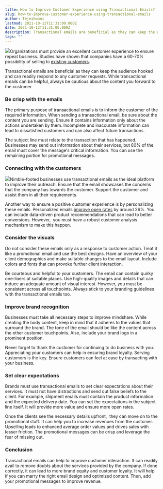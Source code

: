 ```yaml
---
title: How to Improve Customer Experience using Transactional Emails?
slug: how-to-improve-customer-experience-using-transactional-emails
author: Tejeshwani
lastmod: 2021-10-12T11:31:00.000Z
date: 2021-10-12T11:31:00.000Z
description: Transactional emails are beneficial as they can keep the audience hooked and can readily respond to any customer requests. While transactional emails can be helpful, always be cautious about the content you forward to the customer.
tags: ""
---
```


![](https://images-msg91.s3.ap-south-1.amazonaws.com/2021/10/5374800-1--1.jpg)Organizations must provide an excellent customer experience to ensure repeat business. Studies have shown that companies have a 60-70% possibility of selling to [existing customers](https://smallbiztrends.com/2016/10/customer-retention-statistics.html). 

Transactional emails are beneficial as they can keep the audience hooked and can readily respond to any customer requests. While transactional emails can be helpful, always be cautious about the content you forward to the customer.

### Be crisp with the emails

The primary purpose of transactional emails is to inform the customer of the required information. When sending a transactional email, be sure about the content you are sending. Ensure it contains information only about the actions undertaken by them. Incomplete and inaccurate information can lead to dissatisfied customers and can also affect future transactions.

The subject line must relate to the transaction that has happened. Businesses may send out information about their services, but 80% of the email must cover the message's critical information. You can use the remaining portion for promotional messages.

### Connecting with the customers

![](https://images-msg91.s3.ap-south-1.amazonaws.com/2021/10/MyApril10-1-.jpg)Nimble-footed businesses use transactional emails as the ideal platform to improve their outreach. Ensure that the email showcases the concerns that the company has towards the customer. Support the customer and assist them in all their requirements.

Another way to ensure a positive customer experience is by personalizing these emails. Personalized emails [improve open rates](https://www.campaignmonitor.com/resources/guides/email-marketing-new-rules/) by around 26%. You can include data-driven product recommendations that can lead to better conversions. However,  you must have a robust customer analysis mechanism to make this happen.

### Consider the visuals

Do not consider these emails only as a response to customer action. Treat it like a promotional email and use the best designs. Have an overview of your client demographics and make suitable changes to the email layout. Include colors and fonts that can provoke further client interaction.

Be courteous and helpful to your customers. The email can contain quirky one-liners at suitable places. Use high-quality images and details that can induce an adequate amount of visual interest. However, you must be consistent across all touchpoints. Always stick to your branding guidelines with the transactional emails too.

### Improve brand recognition

Businesses must take all necessary steps to improve mindshare. While creating the body content, keep in mind that it adheres to the values that surround the brand. The tone of the email should be like the content across the other customer touchpoints. Also, include your brand logo in a prominent position.

Never forget to thank the customer for continuing to do business with you. Appreciating your customers can help in ensuring brand loyalty. Serving customers is the key. Ensure customers can feel at ease by transacting with your business.

### Set clear expectations

Brands must use transactional emails to set clear expectations about their services. It must not have distractions and send out false beliefs to the client. For example, shipment emails must contain the product information and the expected delivery date. You can set the expectations in the subject line itself. It will provide more value and ensure more open rates.

Once the clients see the necessary details upfront,  they can move on to the promotional stuff. It can help you to increase revenues from the customer. Upselling leads to enhanced average order values and drives sales with lesser friction. The promotional messages can be crisp and leverage the fear of missing out.

### Conclusion

Transactional emails can help to improve customer interaction. It can readily avail to remove doubts about the services provided by the company. If done correctly, it can lead to more brand equity and customer loyalty. It will help if you can marry the right email design and optimized content. Then, add your promotional messages to improve revenue.

